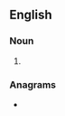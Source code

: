 ==English==

===Noun===
{{head|en|noun form}}

# {{plural of|premed|lang=en}}

===Anagrams===
* {{anagrams|en|a=deemprs|deperms|spermed}}